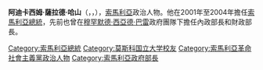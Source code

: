 {{Infobox President
| name          = 阿迪卡西姆·薩拉德·哈山<br>{{rtl-lang|ar|عبدي قاسم صلاد حسن}}<br>{{lang|so|Cabdiqaasim Salaad Xasan}}
| image         = 
| order         = [[索馬利亞總統|索馬利亞總統]]
| primeminister = [[阿里·卡里夫·加拉迪|阿里·卡里夫·加拉迪]]<br />[[奧斯曼·詹馬·阿里|奧斯曼·詹馬·阿里]]<br />[[胡珊·阿布什爾·法拉|胡珊·阿布什爾·法拉]]<br />[[穆罕默德·阿布迪·猶瑟夫|穆罕默德·阿布迪·猶瑟夫]]
| term_start    = 2000年8月27日
| term_end      = 2004年10月14日
| predecessor   = [[胡珊·穆罕默德·法拉|胡珊·穆罕默德·法拉]]
| successor     = [[阿卜杜拉希·優素福·艾哈邁德|阿卜杜拉希·優素福·艾哈邁德]]
| birth_date    = {{birth year and age|1941}} 
| birth_place   = {{SOM}}[[加勒穆杜格|加勒穆杜格]]
| party         = 
| alma_mater    = [[莫斯科大學|莫斯科大學]]
| religion      = [[伊斯蘭教|伊斯蘭教]]
}}
'''阿迪卡西姆·薩拉德·哈山'''（{{lang-so|Cabdiqaasim Salaad Xasan}}，{{lang-ar|عبدي قاسم صلاد حسن}}，{{bd|1941年|}}），[[索馬利亞|索馬利亞]]政治人物。他在2001年至2004年擔任[[索馬利亞總統|索馬利亞總統]]，先前也曾在[[穆罕默德·西亞德·巴雷|穆罕默德·西亞德·巴雷]]政府團隊下擔任內政部長和財政部長。

{{索馬利亞總統}}
{{Authority control}}

{{DEFAULTSORT:Hassan, Abdiqasim Salad}}
[[Category:索馬利亞總統|Category:索馬利亞總統]]
[[Category:莫斯科国立大学校友|Category:莫斯科国立大学校友]]
[[Category:索馬利亞革命社會主義黨政治人物|Category:索馬利亞革命社會主義黨政治人物]]
[[Category:索馬利亞政府部長|Category:索馬利亞政府部長]]